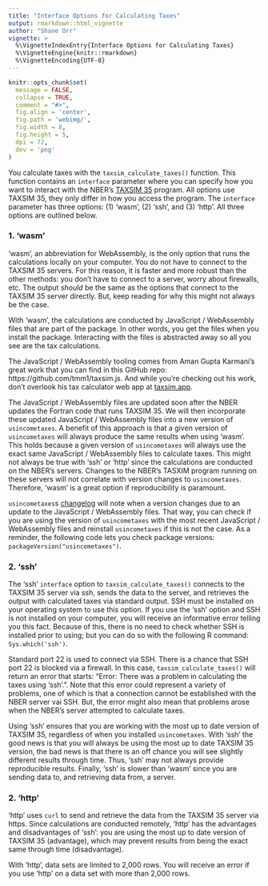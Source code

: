 ```yaml
---
title: "Interface Options for Calculating Taxes"
output: rmarkdown::html_vignette
author: "Shane Orr"
vignette: >
  %\VignetteIndexEntry{Interface Options for Calculating Taxes}
  %\VignetteEngine{knitr::rmarkdown}
  %\VignetteEncoding{UTF-8}
---
```


```r
knitr::opts_chunk$set(
  message = FALSE,
  collapse = TRUE,
  comment = "#>",
  fig.align = 'center',
  fig.path = 'webimg/',
  fig.width = 8,
  fig.height = 5,
  dpi = 72,
  dev = 'png'
)
```

You calculate taxes with the `taxsim_calculate_taxes()` function. This function contains an `interface` parameter where you can specify how you want to interact with the NBER's [TAXSIM 35](https://users.nber.org/~taxsim/taxsim35/) program. All options use TAXSIM 35, they only differ in how you access the program. The `interface` parameter has three options: (1) 'wasm', (2) 'ssh', and (3) 'http'. All three options are outlined below.

### 1. 'wasm'

'wasm', an abbreviation for WebAssembly, is the only option that runs the calculations locally on your computer. You do not have to connect to the TAXSIM 35 servers. For this reason, it is faster and more robust than the other methods: you don't have to connect to a server, worry about firewalls, etc. The output *should* be the same as the options that connect to the TAXSIM 35 server directly. But, keep reading for why this might not always be the case.

With 'wasm', the calculations are conducted by JavaScript / WebAssembly files that are part of the package. In other words, you get the files when you install the package. Interacting with the files is abstracted away so all you see are the tax calculations.

The JavaScript / WebAssembly tooling comes from Aman Gupta Karmani's great work that you can find in this GitHub repo: https://github.com/tmm1/taxsim.js. And while you're checking out his work, don't overlook his tax calculator web app at [taxsim.app](https://taxsim.app).

The JavaScript / WebAssembly files are updated soon after the NBER updates the Fortran code that runs TAXSIM 35. We will then incorporate these updated JavaScript / WebAssembly files into a new version of `usincometaxes`. A benefit of this approach is that a given version of `usincometaxes` will always produce the same results when using 'wasm'. This holds because a given version of `usincometaxes` will always use the exact same JavaScript / WebAssembly files to calculate taxes. This might not always be true with 'ssh' or 'http' since the calculations are conducted on the NBER's servers. Changes to the NBER's TASXIM program running on these servers will not correlate with version changes to `usincometaxes`. Therefore, 'wasm' is a great option if reproducibility is paramount.

`usincometaxes`s [changelog](https://www.shaneorr.io/r/usincometaxes/news/index.html) will note when a version changes due to an update to the JavaScript / WebAssembly files. That way, you can check if you are using the version of `usincometaxes` with the most recent JavaScript / WebAssembly files and reinstall `usincometaxes` if this is not the case. As a reminder, the following code lets you check package versions: `packageVersion("usincometaxes")`.

### 2. 'ssh'

The 'ssh' `interface` option to `taxsim_calculate_taxes()` connects to the TAXSIM 35 server via ssh, sends the data to the server, and retrieves the output with calculated taxes via standard output. SSH must be installed on your operating system to use this option. If you use the 'ssh' option and SSH is not installed on your computer, you will receive an informative error telling you this fact. Because of this, there is no need to check whether SSH is installed prior to using; but you can do so with the following R command: `Sys.which('ssh')`.

Standard port 22 is used to connect via SSH. There is a chance that SSH port 22 is blocked via a firewall. In this case, `taxsim_calculate_taxes()` will return an error that starts: "Error: There was a problem in calculating the taxes using 'ssh'.". Note that this error could represent a variety of problems, one of which is that a connection cannot be established with the NBER server vai SSH. But, the error might also mean that problems arose when the NBER's server attempted to calculate taxes.

Using 'ssh' ensures that you are working with the most up to date version of TAXSIM 35, regardless of when you installed `usincometaxes`. With 'ssh' the good news is that you will always be using the most up to date TAXSIM 35 version, the bad news is that there is an off chance you will see slightly different results through time. Thus, 'ssh' may not always provide reproducible results. Finally, 'ssh' is slower than 'wasm' since you are sending data to, and retrieving data from, a server.

### 2. 'http'

'http' uses `curl` to send and retrieve the data from the TAXSIM 35 server via https. Since calculations are conducted remotely, 'http' has the advantages and disadvantages of 'ssh': you are using the most up to date version of TAXSIM 35 (advantage), which may prevent results from being the exact same through time (disadvantage).

With 'http', data sets are limited to 2,000 rows. You will receive an error if you use 'http' on a data set with more than 2,000 rows.

